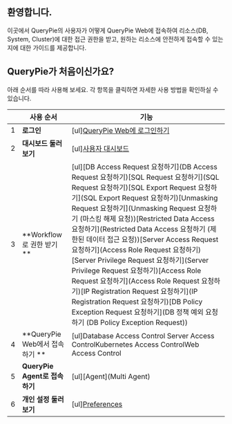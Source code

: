 ## 환영합니다.
이곳에서 QueryPie의 사용자가 어떻게 QueryPie Web에 접속하여 리소스(DB, System, Cluster)에 대한 접근 권한을 받고, 원하는 리소스에 안전하게 접속할 수 있는지에 대한 가이드를 제공합니다.



## QueryPie가 처음이신가요?
아래 순서를 따라 사용해 보세요. 각 항목을 클릭하면 자세한 사용 방법을 확인하실 수 있습니다.

|   | **사용 순서**                | **기능**                                                                                                                                                                                                                                                                                                                                                                                                                                                                                                                                                                                              |
| - | ------------------------ | --------------------------------------------------------------------------------------------------------------------------------------------------------------------------------------------------------------------------------------------------------------------------------------------------------------------------------------------------------------------------------------------------------------------------------------------------------------------------------------------------------------------------------------------------------------------------------------------------- |
| 1 | **로그인**                  | [ul][QueryPie Web에 로그인하기](https://chequer.atlassian.net/wiki/spaces/QM/pages/578945174/My+Dashboard#QueryPie-Web%EC%97%90-%EB%A1%9C%EA%B7%B8%EC%9D%B8%ED%95%98%EA%B8%B0)                                                                                                                                                                                                                                                                                                                                                                                                                            |
| 2 | **대시보드 둘러보기**            | [ul][사용자 대시보드](https://chequer.atlassian.net/wiki/spaces/QM/pages/578945174/My+Dashboard#%EC%82%AC%EC%9A%A9%EC%9E%90-%EB%8C%80%EC%8B%9C%EB%B3%B4%EB%93%9C)                                                                                                                                                                                                                                                                                                                                                                                                                                          |
| 3 | **Workflow로 권한 받기 **     | [ul][DB Access Request 요청하기](DB Access Request 요청하기)[SQL Request 요청하기](SQL Request 요청하기)[SQL Export Request 요청하기](SQL Export Request 요청하기)[Unmasking Request 요청하기](Unmasking Request 요청하기 (마스킹 해제 요청))[Restricted Data Access 요청하기](Restricted Data Access 요청하기 (제한된 데이터 접근 요청))[Server Access Request 요청하기](Access Role Request 요청하기)[Server Privilege Request 요청하기](Server Privilege Request 요청하기)[Access Role Request 요청하기](Access Role Request 요청하기)[IP Registration Request 요청하기](IP Registration Request 요청하기)[DB Policy Exception Request 요청하기](DB 정책 예외 요청하기 (DB Policy Exception Request)) |
| 4 | **QueryPie Web에서 접속하기 ** | [ul]Database Access Control Server Access ControlKubernetes Access ControlWeb Access Control                                                                                                                                                                                                                                                                                                                                                                                                                                                                                                        |
| 5 | **QueryPie Agent로 접속하기** | [ul][Agent](Multi Agent)                                                                                                                                                                                                                                                                                                                                                                                                                                                                                                                                                                            |
| 6 | **개인 설정 둘러보기**           | [ul][Preferences](Preferences)                                                                                                                                                                                                                                                                                                                                                                                                                                                                                                                                                                      |


